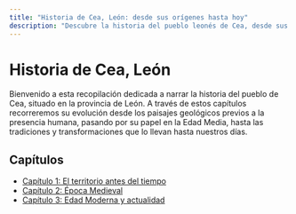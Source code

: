 ```yaml
---
title: "Historia de Cea, León: desde sus orígenes hasta hoy"
description: "Descubre la historia del pueblo leonés de Cea, desde sus primeras huellas hasta la vida actual."
---
```


# Historia de Cea, León

Bienvenido a esta recopilación dedicada a narrar la historia del pueblo de Cea, situado en la provincia de León. A través de estos capítulos recorreremos su evolución desde los paisajes geológicos previos a la presencia humana, pasando por su papel en la Edad Media, hasta las tradiciones y transformaciones que lo llevan hasta nuestros días.

## Capítulos

- [Capítulo 1: El territorio antes del tiempo](./capitulo-1)
- [Capítulo 2: Época Medieval](./capitulo-2)
- [Capítulo 3: Edad Moderna y actualidad](./capitulo-3)
